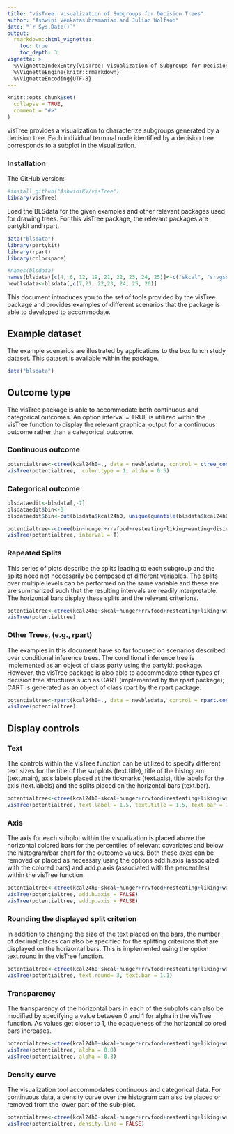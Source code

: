 ---
title: "visTree: Visualization of Subgroups for Decision Trees"
author: "Ashwini Venkatasubramaniam and Julian Wolfson"
date: "`r Sys.Date()`"
output:
  rmarkdown::html_vignette:
    toc: true
    toc_depth: 3
vignette: >
  %\VignetteIndexEntry{visTree: Visualization of Subgroups for Decision Trees}
  %\VignetteEngine{knitr::rmarkdown}
  %\VignetteEncoding{UTF-8}
---

```{r setup, include = FALSE}
knitr::opts_chunk$set(
  collapse = TRUE,
  comment = "#>"
)
```

visTree provides a visualization to characterize subgroups generated by a decision tree. Each individual terminal node identified by a decision tree corresponds to a subplot in the visualization. 

### Installation

The GitHub version: 

```{r, fig.show='hold', warnings = FALSE}
#install_github("AshwiniKV/visTree")
library(visTree)
```

Load the BLSdata for the given examples and other relevant packages used for drawing trees. For this visTree package, the relevant packages are partykit and rpart. 

```{r, fig.show='hold', warnings = FALSE}
data("blsdata")
library(partykit)
library(rpart)
library(colorspace)
```

```{r, fig.show='hold', echo = FALSE, warnings = FALSE}
#names(blsdata)
names(blsdata)[c(4, 6, 12, 19, 21, 22, 23, 24, 25)]<-c("skcal", "srvgssb", "edeq15", "freqff","resteating", "disinhibition", "hunger", "liking", "wanting")
newblsdata<-blsdata[,c(7,21, 22,23, 24, 25, 26)]
```

This document introduces you to the set of tools provided by the visTree package and provides examples of different scenarios that the package is able to developed to accommodate. 

## Example dataset

The example scenarios are illustrated by applications to the box lunch study dataset. This dataset is available within the package. 

```{r, fig.show='hold'}
data("blsdata")
```

## Outcome type

The visTree package is able to accommodate both continuous and categorical outcomes. An option interval = TRUE is utilized within the visTree function to display the relevant graphical output for a continuous outcome rather than a categorical outcome. 

### Continuous outcome 

```{r, fig.show='hide', warnings = FALSE, out.width = '90%',fig.align = 'center', fig.height = 9, ,fig.width = 12}
potentialtree<-ctree(kcal24h0~., data = newblsdata, control = ctree_control(mincriterion = 0.95))
visTree(potentialtree,  color.type = 1, alpha = 0.5)
```

### Categorical outcome 

```{r, fig.show='hold', include = FALSE, warnings = FALSE}
blsdataedit<-blsdata[,-7]
blsdataedit$bin<-0
blsdataedit$bin<-cut(blsdata$kcal24h0, unique(quantile(blsdata$kcal24h0)), include.lowest = TRUE, dig.lab = 4)
```

```{r, fig.show='hide', out.width = '90%',fig.align = 'center', fig.height = 9, ,fig.width = 12,warnings = FALSE}
potentialtree<-ctree(bin~hunger+rrvfood+resteating+liking+wanting+disinhibition, data = blsdataedit, control = ctree_control(mincriterion = 0.85))
visTree(potentialtree, interval = T)
```

### Repeated Splits 

This series of plots describe the splits leading to each subgroup and the splits need not necessarily be composed of different variables. The splits over multiple levels can be performed on the same variable and these are are summarized such that the resulting intervals are readily interpretable. The horizontal bars display these splits and the relevant criterions. 

```{r, fig.show='hide', out.width = '95%',fig.align = 'center', fig.height = 9, ,fig.width = 14, warnings = FALSE}
potentialtree<-ctree(kcal24h0~skcal+hunger+rrvfood+resteating+liking+wanting+age, data = blsdata, control = ctree_control(mincriterion = 0.95))
visTree(potentialtree)
```

### Other Trees, (e.g., rpart)

The examples in this document have so far focused on scenarios described over conditional inference trees. The conditional inference tree is implemented as an object of class party using the partykit package. However, the visTree package is also able to accommodate other types of decision tree structures such as CART (implemented by the rpart package); CART is generated as an object of class rpart by the rpart package.   

```{r, fig.show='hide', out.width = '98%',fig.align = 'center', fig.height = 9, ,fig.width = 16, warnings = FALSE}
potentialtree<-rpart(kcal24h0~., data = newblsdata, control = rpart.control(cp = 0.015))
visTree(potentialtree)
```

## Display controls

### Text

The controls within the visTree function can be utilized to specify different text sizes for the title of the subplots (text.title), title of the histogram (text.main), axis labels placed at the tickmarks (text.axis), title labels for the axis (text.labels) and the splits placed on the horizontal bars (text.bar). 

```{r, fig.show='hide', out.width = '98%',fig.align = 'center', fig.height = 9, ,fig.width = 16, warnings = FALSE}
potentialtree<-ctree(kcal24h0~skcal+hunger+rrvfood+resteating+liking+wanting+age, data = blsdata, control = ctree_control(mincriterion = 0.95))
visTree(potentialtree, text.label = 1.5, text.title = 1.5, text.bar = 1.5, text.axis = 1.5, text.main = 1.5)
```

### Axis 

The axis for each subplot within the visualization is placed above the horizontal colored bars for the percentiles of relevant covariates and below the histogram/bar chart for the outcome values. Both these axes can be removed or placed as necessary using the options add.h.axis (associated with the colored bars) and add.p.axis (associated with the percentiles) within the visTree function. 

```{r, fig.show='hide', out.width = '98%',fig.align = 'center', fig.height = 9, ,fig.width = 16, warnings = FALSE}
potentialtree<-ctree(kcal24h0~skcal+hunger+rrvfood+resteating+liking+wanting+age, data = blsdata, control = ctree_control(mincriterion = 0.95))
visTree(potentialtree, add.h.axis = FALSE)
visTree(potentialtree, add.p.axis = FALSE)
```

### Rounding the displayed split criterion

In addition to changing the size of the text placed on the bars, the number of decimal places can also be specified for the splitting criterions that are displayed on the horizontal bars. This is implemented using the option text.round in the visTree function.

```{r, fig.show='hide', out.width = '98%', fig.align = 'center', fig.height = 9, ,fig.width = 16, warnings = FALSE}
potentialtree<-ctree(kcal24h0~skcal+hunger+rrvfood+resteating+liking+wanting+age, data = blsdata, control = ctree_control(mincriterion = 0.95))
visTree(potentialtree, text.round= 3, text.bar = 1.1)
```

### Transparency

The transparency of the horizontal bars in each of the subplots can also be modified by specifying a value between 0 and 1 for alpha in the visTree function. As values get closer to 1, the opaqueness of the horizontal colored bars increases. 

```{r, fig.show='hide', out.width = '98%',fig.align = 'center', fig.height = 9, ,fig.width = 16, warnings = FALSE}
potentialtree<-ctree(kcal24h0~skcal+hunger+rrvfood+resteating+liking+wanting+age, data = blsdata, control = ctree_control(mincriterion = 0.95))
visTree(potentialtree, alpha = 0.8)
visTree(potentialtree, alpha = 0.3)
```

### Density curve

The visualization tool accommodates continuous and categorical data. For continuous data, a density curve over the histogram can also be placed or removed from the lower part of the sub-plot.

```{r, fig.show='hide', out.width = '98%',fig.align = 'center', fig.height = 9, ,fig.width = 16, warnings = FALSE}
potentialtree<-ctree(kcal24h0~skcal+hunger+rrvfood+resteating+liking+wanting+age, data = blsdata, control = ctree_control(mincriterion = 0.95))
visTree(potentialtree, density.line = FALSE)
```